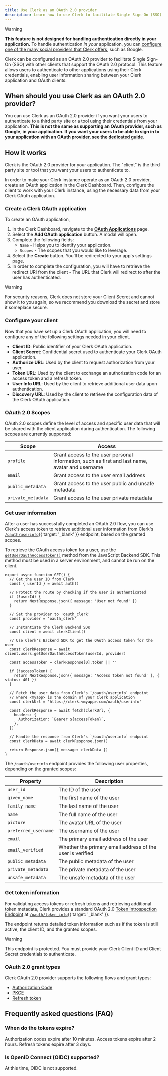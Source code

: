 ```yaml
---
title: Use Clerk as an OAuth 2.0 provider
description: Learn how to use Clerk to facilitate Single Sign-On (SSO) with other clients that support the OAuth 2.0 protocol.
---
```


> [!WARNING]
> **This feature is not designed for handling authentication directly in your application.** To handle authentication _in your_ application, you can [configure one of the many social providers that Clerk offers](/docs/authentication/social-connections/oauth#configuration), such as Google.

Clerk can be configured as an OAuth 2.0 provider to facilitate Single Sign-On (SSO) with other clients that support the OAuth 2.0 protocol. This feature allows users to authenticate to other applications using their Clerk credentials, enabling user information sharing between your Clerk application and OAuth clients.

## When should you use Clerk as an OAuth 2.0 provider?

You can use Clerk as an OAuth 2.0 provider if you want your users to authenticate to a third party site or a tool using their credentials from your application. **This is not the same as supporting an OAuth provider, such as Google, in your application. If you want your users to be able to sign in to your application with an OAuth provider, see the [dedicated guide](/docs/authentication/social-connections/oauth).**

## How it works

Clerk is the OAuth 2.0 provider for your application. The "client" is the third party site or tool that you want your users to authenticate to.

In order to make your Clerk instance operate as an OAuth 2.0 provider, create an OAuth application in the Clerk Dashboard. Then, configure the client to work with your Clerk instance, using the necessary data from your Clerk OAuth application.

### Create a Clerk OAuth application

To create an OAuth application,

1. In the Clerk Dashboard, navigate to the [**OAuth Applications**](https://dashboard.clerk.com/last-active?path=user-authentication/oauth-applications) page.
1. Select the **Add OAuth application** button. A modal will open.
1. Complete the following fields:
   - `Name` - Helps you to identify your application.
   - `Scopes` - The scopes that you would like to leverage.
1. Select the **Create** button. You'll be redirected to your app's settings page.
1. In order to complete the configuration, you will have to retrieve the redirect URI from the client - The URL that Clerk will redirect to after the user has authenticated.

> [!WARNING]
> For security reasons, Clerk does not store your Client Secret and cannot show it to you again, so we recommend you download the secret and store it someplace secure.

### Configure your client

Now that you have set up a Clerk OAuth application, you will need to configure any of the following settings needed in your client.

- **Client ID**: Public identifier of your Clerk OAuth application.
- **Client Secret**: Confidential secret used to authenticate your Clerk OAuth application.
- **Authorize URL**: Used by the client to request authorization from your user.
- **Token URL**: Used by the client to exchange an authorization code for an access token and a refresh token.
- **User Info URL**: Used by the client to retrieve additional user data upon authentication.
- **Discovery URL**: Used by the client to retrieve the configuration data of the Clerk OAuth application.

### OAuth 2.0 Scopes

OAuth 2.0 scopes define the level of access and specific user data that will be shared with the client application during authentication. The following scopes are currently supported:

| Scope | Access |
| - | - |
| `profile` | Grant access to the user personal information, such as first and last name, avatar and username |
| `email` | Grant access to the user email address |
| `public_metadata` | Grant access to the user public and unsafe metadata |
| `private_metadata` | Grant access to the user private metadata |

### Get user information

After a user has successfully completed an OAuth 2.0 flow, you can use Clerk's access token to retrieve additional user information from Clerk's [`/oauth/userinfo`](/docs/reference/frontend-api/tag/OAuth2-Identify-Provider#operation/getOAuthUserInfo){{ target: '_blank' }} endpoint, based on the granted scopes.

To retrieve the OAuth access token for a user, use the [`getUserOauthAccessToken()`](/docs/references/backend/user/get-user-oauth-access-token) method from the JavaScript Backend SDK. This method must be used in a server environment, and cannot be run on the client.

```tsx {{ filename: '/api/get-clerk-user-info.tsx' }}
export async function GET() {
  // Get the user ID from Clerk
  const { userId } = await auth()

  // Protect the route by checking if the user is authenticated
  if (!userId) {
    return NextResponse.json({ message: 'User not found' })
  }

  // Set the provider to 'oauth_clerk'
  const provider = 'oauth_clerk'

  // Instantiate the Clerk Backend SDK
  const client = await clerkClient()

  // Use Clerk's Backend SDK to get the OAuth access token for the user
  const clerkResponse = await client.users.getUserOauthAccessToken(userId, provider)

  const accessToken = clerkResponse[0].token || ''

  if (!accessToken) {
    return NextResponse.json({ message: 'Access token not found' }, { status: 401 })
  }

  // Fetch the user data from Clerk's `/oauth/userinfo` endpoint
  // where <myapp> is the domain of your Clerk application
  const clerkUrl = 'https://clerk.<myapp>.com/oauth/userinfo'

  const clerkResponse = await fetch(clerkUrl, {
    headers: {
      Authorization: `Bearer ${accessToken}`,
    },
  })

  // Handle the response from Clerk's `/oauth/userinfo` endpoint
  const clerkData = await clerkResponse.json()

  return Response.json({ message: clerkData })
}
```

The `/oauth/userinfo` endpoint provides the following user properties, depending on the granted scopes:

| Property | Description |
| - | - |
| `user_id` | The ID of the user |
| `given_name` | The first name of the user |
| `family_name` | The last name of the user |
| `name` | The full name of the user |
| `picture` | The avatar URL of the user |
| `preferred_username` | The username of the user |
| `email` | The primary email address of the user |
| `email_verified` | Whether the primary email address of the user is verified |
| `public_metadata` | The public metadata of the user |
| `private_metadata` | The private metadata of the user |
| `unsafe_metadata` | The unsafe metadata of the user |

### Get token information

For validating access tokens or refresh tokens and retrieving additional token metadata, Clerk provides a standard OAuth 2.0 [Token Introspection Endpoint](https://www.oauth.com/oauth2-servers/token-introspection-endpoint/) at [`/oauth/token_info`](/docs/reference/frontend-api/tag/OAuth2-Identify-Provider#operation/getOAuthTokenInfo){{ target: '_blank' }}.

The endpoint returns detailed token information such as if the token is still active, the client ID, and the granted scopes.

> [!WARNING]
> This endpoint is protected. You must provide your Clerk Client ID and Client Secret credentials to authenticate.

### OAuth 2.0 grant types

Clerk OAuth 2.0 provider supports the following flows and grant types:

- [Authorization Code](https://oauth.net/2/grant-types/authorization-code/)
- [PKCE](https://oauth.net/2/pkce/)
- [Refresh token](https://oauth.net/2/grant-types/refresh-token/)

## Frequently asked questions (FAQ)

### When do the tokens expire?

Authorization codes expire after 10 minutes. Access tokens expire after 2 hours. Refresh tokens expire after 3 days.

### Is OpenID Connect (OIDC) supported?

At this time, OIDC is not supported.
